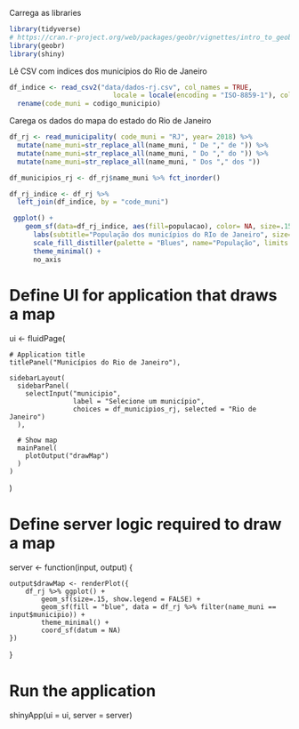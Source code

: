 Carrega as libraries
```r
library(tidyverse)
# https://cran.r-project.org/web/packages/geobr/vignettes/intro_to_geobr.html
library(geobr)
library(shiny)
```

Lê CSV com indices dos municípios do Rio de Janeiro
```r
df_indice <- read_csv2("data/dados-rj.csv", col_names = TRUE,
                          locale = locale(encoding = "ISO-8859-1"), col_types = NULL) %>% 
  rename(code_muni = codigo_municipio)
```


Carega os dados do mapa do estado do Rio de Janeiro
```r
df_rj <- read_municipality( code_muni = "RJ", year= 2018) %>% 
  mutate(name_muni=str_replace_all(name_muni, " De "," de ")) %>% 
  mutate(name_muni=str_replace_all(name_muni, " Do "," do ")) %>% 
  mutate(name_muni=str_replace_all(name_muni, " Dos "," dos "))

df_municipios_rj <- df_rj$name_muni %>% fct_inorder()
```

```r
df_rj_indice <- df_rj %>% 
  left_join(df_indice, by = "code_muni")
```

```r
 ggplot() +
    geom_sf(data=df_rj_indice, aes(fill=populacao), color= NA, size=.15) +
      labs(subtitle="População dos municípios do RIo de Janeiro", size=8) +
      scale_fill_distiller(palette = "Blues", name="População", limits = c(65,80)) +
      theme_minimal() +
      no_axis
```



# Define UI for application that draws a map
ui <- fluidPage(

    # Application title
    titlePanel("Municípios do Rio de Janeiro"),

    sidebarLayout(
      sidebarPanel(
        selectInput("municipio",
                    label = "Selecione um município",
                    choices = df_municipios_rj, selected = "Rio de Janeiro")
      ),
      
      # Show map
      mainPanel(
        plotOutput("drawMap")
      )
    )
)

# Define server logic required to draw a map
server <- function(input, output) {

    output$drawMap <- renderPlot({
        df_rj %>% ggplot() +
            geom_sf(size=.15, show.legend = FALSE) +
            geom_sf(fill = "blue", data = df_rj %>% filter(name_muni == input$municipio)) + 
            theme_minimal() +
            coord_sf(datum = NA)
    })
}

# Run the application 
shinyApp(ui = ui, server = server)
